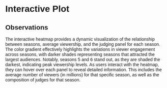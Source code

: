 # Interactive Plot

<style>
  * {
    font-family: sans-serif;
  }
</style>

<div id="plot">
</div>

<script src="https://cdn.jsdelivr.net/npm/d3@7"></script>
<script src="scripts/myscript.js"></script>

## Observations 
The interactive heatmap provides a dynamic visualization of the relationship between seasons, average viewership, and the judging panel for each season. The color gradient effectively highlights the variations in viewer engagement across seasons, with darker shades representing seasons that attracted the largest audiences. Notably, seasons 5 and 6 stand out, as they are shaded the darkest, indicating peak viewership levels. As users interact with the heatmap, they can hover over each panel to reveal detailed information. This includes the average number of viewers (in millions) for that specific season, as well as the composition of judges for that season. 